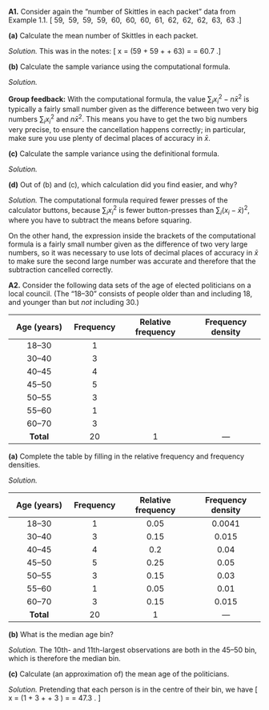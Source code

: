 ::::: {.myq}
**A1.** Consider again the "number of Skittles in each packet" data from Example 1.1.
\[ 59, \ 59, \ 59, \ 59, \ 60, \ 60, \ 60, \ 61, \ 62, \ 62, \ 62, \ 63, \ 63 .\]

:::: {.subq}
**(a)** Calculate the mean number of Skittles in each packet.

::: {.myanswers data-latex=""}
*Solution.*
This was in the notes:
\[ \bar x = \frac{1}{13} (59 + 59 + \cdots + 63) =  \frac{789}{13} = 60.7 .\]
:::
::::

:::: {.subq}
**(b)** Calculate the sample variance using the computational formula.

::: {.myanswers data-latex=""}
*Solution.*
\begin{align*}
  s_x^2 &= \frac{1}{13 - 1} \left( (59^2 + 59^2 + \cdots + 63^2) - 13 \times 60.6923^2)\right) \\
        &= \frac{1}{12} (47915 - 47886.2) \\
        &= 2.40
\end{align*}

**Group feedback:** With the computational formula, the value $\sum_i x_i^2 - n \bar{x}^2$ is typically a fairly small number given as the difference between two very big numbers $\sum_i x_i^2$ and $n \bar x^2$. This means you have to get the two big numbers very precise, to ensure the cancellation happens correctly; in particular, make sure you use plenty of decimal places of accuracy in $\bar x$.
:::
::::

:::: {.subq}
**(c)** Calculate the sample variance using the definitional formula.

::: {.myanswers data-latex=""}
*Solution.*
\begin{align*}
  s_x^2 &= \frac{1}{13 - 1} \left( (59 - 60.7)^2 + (59 - 60.7)^2 + \cdots + (63 - 60.7)^2 \right) \\
        &= \frac{1}{12} (2.86 + 2.86 + \cdots + 5.33) \\
        &= \frac{1}{12} \times 28.77 \\
        &= 2.40
\end{align*}
:::
::::

:::: {.subq}
**(d)** Out of (b) and (c), which calculation did you find easier, and why?

::: {.myanswers data-latex=""}
*Solution.*
The computational formula required fewer presses of the calculator buttons, because $\sum_i x_i^2$ is fewer button-presses than $\sum_i (x_i - \bar x)^2$, where you have to subtract the means before squaring.

On the other hand, the expression inside the brackets of the computational formula is a fairly small number given as the difference of two very large numbers, so it was necessary to use lots of decimal places of accuracy in $\bar x$ to make sure the second large number was accurate and therefore that the subtraction cancelled correctly.
:::
::::
:::::

::::: {.myq}
**A2.** Consider the following data sets of the age of elected politicians on a local council. (The "18--30" consists of people older than and including 18, and younger than but *not* including 30.)

|   Age (years)    | Frequency | Relative frequency | Frequency density |
|:---------------:|:---------:|:------------------:|:-----------------:|
|   18--30   |     1     |            |             |
|   30--40   |     3     |             |             |
|   40--45   |     4    |              |            |
|   45--50   |     5    |             |              |
|   50--55   |     3    |              |              |
|   55--60   |     1     |              |               |
|   60--70   |     3     |              |              |
|    **Total**    |    20    |          1         |      ---             |

:::: {.subq}
**(a)** Complete the table by filling in the relative frequency and frequency densities.

::: {.myanswers data-latex=""}
*Solution.*

|   Age (years)    | Frequency | Relative frequency | Frequency density |
|:---------------:|:---------:|:------------------:|:-----------------:|
|   18--30   |     1     |    0.05    |     0.0041        |
|   30--40   |     3     |  0.15     |       0.015      |
|   40--45   |     4    |   0.2     |       0.04     |
|   45--50   |     5    |   0.25      |    0.05      |
|   50--55   |     3    |   0.15     |        0.03      |
|   55--60   |     1     |    0.05    |       0.01        |
|   60--70   |     3     |    0.15    |       0.015       |
|    **Total**    |    20    |          1         |      ---             |

:::
::::
:::: {.subq}
**(b)** What is the median age bin?

::: {.myanswers data-latex=""}
*Solution.* The 10th- and 11th-largest observations are both in the 45--50 bin, which is therefore the median bin.
:::
::::

:::: {.subq}
**(c)** Calculate (an approximation of) the mean age of the politicians.

::: {.myanswers data-latex=""}
*Solution.*
Pretending that each person is in the centre of their bin, we have
\[ \bar x = \frac{1}{20} (1\times24 + 3\times 35 + \cdots + 3 \times 65) = \frac{946.5}{20} = 47.3 . \] 
:::
::::
:::::



